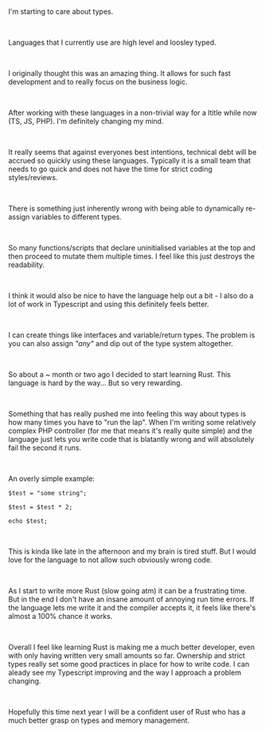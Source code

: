 
<Layout>

<BlogHeader
  title="Learning a better language"
  date="05/08/2022"
  author="Lachlan Stephan"
  headMeta="Learning a better language"
/>

I'm starting to care about types.

<br />

Languages that I currently use are high level and loosley typed.

<br />

I originally thought this was an amazing thing. It allows for such fast development and to really focus on the business logic.

<br />

After working with these languages in a non-trivial way for a ltitle while now (TS, JS, PHP). I'm definitely changing my mind.

<br />

It really seems that against everyones best intentions, technical debt will be accrued so quickly using these languages. Typically it is a small team that needs to go quick and does not have the time for strict coding styles/reviews.

<br />

There is something just inherently wrong with being able to dynamically re-assign variables to different types. 

<br />

So many functions/scripts that declare uninitialised variables at the top and then proceed to mutate them multiple times. I feel like this just destroys the readability. 

<br />

I think it would also be nice to have the language help out a bit - I also do a lot of work in Typescript and using this definitely feels better.

<br />

I can create things like interfaces and variable/return types. The problem is you can also assign *"any"* and dip out of the type system altogether.

<br />

So about a ~ month or two ago I decided to start learning Rust. This language is hard by the way... But so very rewarding.

<br />

Something that has really pushed me into feeling this way about types is how many times you have to "run the lap". When I'm writing some relatively complex PHP controller (for me that means it's really quite simple) and the language just lets you write code that is blatantly wrong and will absolutely fail the second it runs.

<br />

An overly simple example:
```
$test = "some string";

$test = $test * 2;

echo $test;

```
<br />

This is kinda like late in the afternoon and my brain is tired stuff. But I would love for the language to not allow such obviously wrong code.

<br />

As I start to write more Rust (slow going atm) it can be a frustrating time. But in the end I don't have an insane amount of annoying run time errors. If the language lets me write it and the compiler accepts it, it feels like there's almost a 100% chance it works. 

<br />

Overall I feel like learning Rust is making me a much better developer, even with only having written very small amounts so far. Ownership and strict types really set some good practices in place for how to write code. I can aleady see my Typescript improving and the way I approach a problem changing.

<br />

Hopefully this time next year I will be a confident user of Rust who has a much better grasp on types and memory management.

<Footer />

</Layout>
